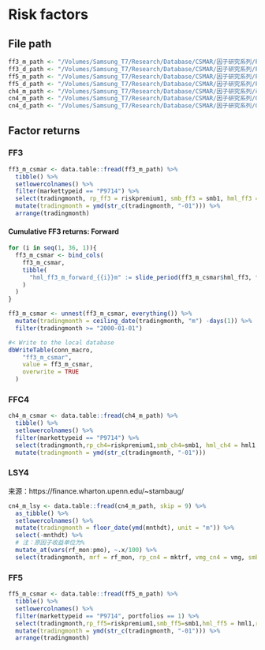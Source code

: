 # Risk factors


## File path

```r
ff3_m_path <- "/Volumes/Samsung_T7/Research/Database/CSMAR/因子研究系列/Fama-French因子/STK_MKT_THRFACMONTH1990-12 至 2023-03.txt"
ff3_d_path <- "/Volumes/Samsung_T7/Research/Database/CSMAR/因子研究系列/Fama-French因子/STK_MKT_THRFACDAY1990-12-19 至 2023-04-19.txt"
ff5_m_path <- "/Volumes/Samsung_T7/Research/Database/CSMAR/因子研究系列/Fama-French因子/STK_MKT_FIVEFACMONTH1994-01 至 2023-03.txt"
ff5_d_path <- "/Volumes/Samsung_T7/Research/Database/CSMAR/因子研究系列/Fama-French因子/STK_MKT_FIVEFACDAY1994-01-03 至 2023-04-19.txt"
ch4_m_path <- "/Volumes/Samsung_T7/Research/Database/CSMAR/因子研究系列/动量因子/STK_MKT_CARHARTFOURFACTORS1990-12 至 2023-03.txt"
cn4_m_path <- "/Volumes/Samsung_T7/Research/Database/CSMAR/因子研究系列/CH_4_fac_update_20211231.csv"
cn4_d_path <- "/Volumes/Samsung_T7/Research/Database/CSMAR/因子研究系列/CH_4_fac_daily_update_20211231.csv"
```

## Factor returns

### FF3

```r
ff3_m_csmar <- data.table::fread(ff3_m_path) %>% 
  tibble() %>% 
  setlowercolnames() %>% 
  filter(markettypeid == "P9714") %>% 
  select(tradingmonth, rp_ff3 = riskpremium1, smb_ff3 = smb1, hml_ff3 = hml1) %>% 
  mutate(tradingmonth = ymd(str_c(tradingmonth, "-01"))) %>% 
  arrange(tradingmonth)
```


#### Cumulative FF3 returns: Forward

```r
for (i in seq(1, 36, 1)){
  ff3_m_csmar <- bind_cols(
    ff3_m_csmar,
    tibble(
      "hml_ff3_m_forward_{{i}}m" := slide_period(ff3_m_csmar$hml_ff3, ff3_m_csmar$tradingmonth, .period = "month", .before = -1, .after = i, .complete = T, .f = ~prod(1+.x) - 1)
    )
  )
}

ff3_m_csmar <- unnest(ff3_m_csmar, everything()) %>% 
  mutate(tradingmonth = ceiling_date(tradingmonth, "m") -days(1)) %>% 
  filter(tradingmonth >= "2000-01-01")

#< Write to the local database
dbWriteTable(conn_macro,
    "ff3_m_csmar",
    value = ff3_m_csmar,
    overwrite = TRUE
  )
```



### FFC4

```r
ch4_m_csmar <- data.table::fread(ch4_m_path) %>% 
  tibble() %>% 
  setlowercolnames() %>% 
  filter(markettypeid == "P9714") %>% 
  select(tradingmonth,rp_ch4=riskpremium1,smb_ch4=smb1, hml_ch4 = hml1, umd_ch4 = umd1) %>% 
  mutate(tradingmonth = ymd(str_c(tradingmonth, "-01"))) 
```

### LSY4

来源：https://finance.wharton.upenn.edu/~stambaug/

```r
cn4_m_lsy <- data.table::fread(cn4_m_path, skip = 9) %>% 
  as_tibble() %>% 
  setlowercolnames() %>% 
  mutate(tradingmonth = floor_date(ymd(mnthdt), unit = "m")) %>% 
  select(-mnthdt) %>% 
  # 注：原因子收益单位为%
  mutate_at(vars(rf_mon:pmo), ~.x/100) %>%
  select(tradingmonth, mrf = rf_mon, rp_cn4 = mktrf, vmg_cn4 = vmg, smb_cn4 = smb, pmo_cn4 = pmo)

```

### FF5

```r
ff5_m_csmar <- data.table::fread(ff5_m_path) %>% 
  tibble() %>% 
  setlowercolnames() %>% 
  filter(markettypeid == "P9714", portfolios == 1) %>% 
  select(tradingmonth,rp_ff5=riskpremium1,smb_ff5=smb1,hml_ff5 = hml1,rmw_ff5 = rmw1,cma_ff5 = cma1) %>% 
  mutate(tradingmonth = ymd(str_c(tradingmonth, "-01"))) %>% 
  arrange(tradingmonth)
```
